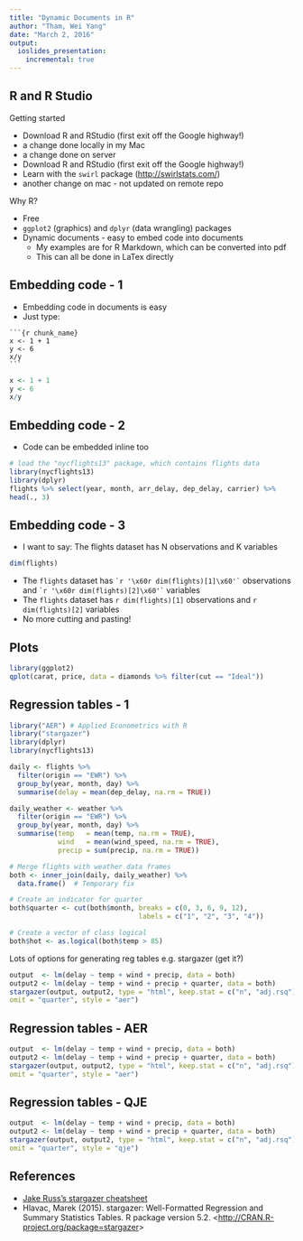 ```yaml
---
title: "Dynamic Documents in R"
author: "Tham, Wei Yang"
date: "March 2, 2016"
output: 
  ioslides_presentation:
    incremental: true
---
```


## R and R Studio {.build}
Getting started 

- Download R and RStudio (first exit off the Google highway!)
- a change done locally in my Mac
- a change done on server
- Download R and RStudio (first exit off the Google highway!)
- Learn with the `swirl` package (<http://swirlstats.com/>)
- another change on mac - not updated on remote repo

Why R?

- Free
- `ggplot2` (graphics) and `dplyr` (data wrangling) packages
- Dynamic documents - easy to embed code into documents
  + My examples are for R Markdown, which can be converted into pdf 
  + This can all be done in LaTex directly
  
## Embedding code - 1 {.build}

- Embedding code in documents is easy
- Just type:

<pre><code>```{r chunk_name}
x <- 1 + 1
y <- 6
x/y
```</code></pre>

```r
x <- 1 + 1
y <- 6
x/y
```

## Embedding code - 2 {.build}

- Code can be embedded inline too
```r
# load the "nycflights13" package, which contains flights data
library(nycflights13)
library(dplyr)
flights %>% select(year, month, arr_delay, dep_delay, carrier) %>% 
head(., 3)
```

## Embedding code - 3 {.build}

- I want to say: The flights dataset has N observations and K variables
```r
dim(flights)
```

- The `flights` dataset has `` `r '\x60r dim(flights)[1]\x60'` ``  observations and `` `r '\x60r dim(flights)[2]\x60'` `` variables
- The `flights` dataset has `r dim(flights)[1]` observations and `r dim(flights)[2]` variables
- No more cutting and pasting!

## Plots {.build}
```r
library(ggplot2)
qplot(carat, price, data = diamonds %>% filter(cut == "Ideal"))
```

## Regression tables - 1 
```r
library("AER") # Applied Econometrics with R
library("stargazer")
library(dplyr)
library(nycflights13)

daily <- flights %>%
  filter(origin == "EWR") %>%
  group_by(year, month, day) %>%
  summarise(delay = mean(dep_delay, na.rm = TRUE))

daily_weather <- weather %>%
  filter(origin == "EWR") %>%
  group_by(year, month, day) %>%
  summarise(temp   = mean(temp, na.rm = TRUE),
            wind   = mean(wind_speed, na.rm = TRUE),
            precip = sum(precip, na.rm = TRUE))

# Merge flights with weather data frames
both <- inner_join(daily, daily_weather) %>% 
  data.frame()  # Temporary fix

# Create an indicator for quarter
both$quarter <- cut(both$month, breaks = c(0, 3, 6, 9, 12), 
                                labels = c("1", "2", "3", "4"))

# Create a vector of class logical
both$hot <- as.logical(both$temp > 85)
```

Lots of options for generating reg tables e.g. stargazer (get it?)
```r
output  <- lm(delay ~ temp + wind + precip, data = both)
output2 <- lm(delay ~ temp + wind + precip + quarter, data = both)
stargazer(output, output2, type = "html", keep.stat = c("n", "adj.rsq"), 
omit = "quarter", style = "aer")
```

## Regression tables - AER {.flexbox .vcenter}
```r
output  <- lm(delay ~ temp + wind + precip, data = both)
output2 <- lm(delay ~ temp + wind + precip + quarter, data = both)
stargazer(output, output2, type = "html", keep.stat = c("n", "adj.rsq"),  
omit = "quarter", style = "aer")
```

## Regression tables - QJE {.flexbox .vcenter}
```r
output  <- lm(delay ~ temp + wind + precip, data = both)
output2 <- lm(delay ~ temp + wind + precip + quarter, data = both)
stargazer(output, output2, type = "html", keep.stat = c("n", "adj.rsq"),  
omit = "quarter", style = "qje")
```

## References

- [Jake Russ's stargazer cheatsheet](http://jakeruss.com/cheatsheets/stargazer.html)
- Hlavac, Marek (2015). stargazer: Well-Formatted Regression and Summary Statistics Tables. R
package version 5.2. <<http://CRAN.R-project.org/package=stargazer>>